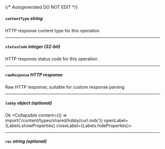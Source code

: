 {/* Autogenerated DO NOT EDIT  */}

##### `contentType` _string_
HTTP response content type for this operation

---
##### `statusCode` _integer (32-bit)_
HTTP response status code for this operation

---
##### `rawResponse` _HTTP response_
Raw HTTP response; suitable for custom response parsing

---
##### `lobby` _object (optional)_
Ok
<Collapsible content={() => import('/content/types/shared/lobby/curl.mdx')} openLabel={Labels.showProperties} closeLabel={Labels.hideProperties}>
</Collapsible>

---
##### `res` _string (optional)_


